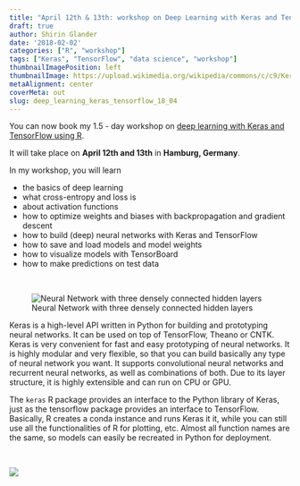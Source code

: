 ```yaml
---
title: "April 12th & 13th: workshop on Deep Learning with Keras and TensorFlow in R in Hamburg"
draft: true
author: Shirin Glander
date: '2018-02-02'
categories: ["R", "workshop"]
tags: ["Keras", "TensorFlow", "data science", "workshop"]
thumbnailImagePosition: left
thumbnailImage: https://upload.wikimedia.org/wikipedia/commons/c/c9/Keras_Logo.jpg
metaAlignment: center
coverMeta: out
slug: deep_learning_keras_tensorflow_18_04
---
```


You can now book my 1.5 - day workshop on [deep learning with Keras and TensorFlow using R](https://www.codecentric.de/schulung/deep-learning-mit-keras-und-tensorflow/).

It will take place on **April 12th and 13th** in **Hamburg, Germany**.

In my workshop, you will learn

- the basics of deep learning
- what cross-entropy and loss is
- about activation functions
- how to optimize weights and biases with backpropagation and gradient descent
- how to build (deep) neural networks with Keras and TensorFlow
- how to save and load models and model weights
- how to visualize models with TensorBoard
- how to make predictions on test data

<br>

![Neural Network with three densely connected hidden layers](https://shiring.github.io/netlify_images/mlp_r7pv7z.jpg)

Keras is a high-level API written in Python for building and prototyping neural networks. It can be used on top of TensorFlow, Theano or CNTK. Keras is very convenient for fast and easy prototyping of neural networks. It is highly modular and very flexible, so that you can build basically any type of neural network you want. It supports convolutional neural networks and recurrent neural networks, as well as combinations of both. Due to its layer structure, it is highly extensible and can run on CPU or GPU.

The `keras` R package provides an interface to the Python library of Keras, just as the tensorflow package provides an interface to TensorFlow. Basically, R creates a conda instance and runs Keras it it, while you can still use all the functionalities of R for plotting, etc. Almost all function names are the same, so models can easily be recreated in Python for deployment.

<br>

![](https://blog.keras.io/img/keras-tensorflow-logo.jpg)
